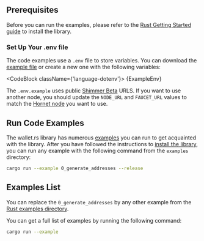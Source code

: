 
## Prerequisites

Before you can run the examples, please refer to the [Rust Getting Started guide](./../getting_started/rust) to install
the library.

### Set Up Your .env file

The code examples use a `.env` file to store variables. You can download
the [example file](https://github.com/iotaledger/wallet.rs/blob/develop/wallet/.env.example) or create a new one with
the following variables:

<CodeBlock className={'language-dotenv'}>
{ExampleEnv}
</CodeBlock>

The `.env.example` uses public [Shimmer Beta](https://wiki.iota.org/shimmer/introduction/reference/networks/betanet/)
URLS. If you want to use another node, you should update the `NODE_URL` and `FAUCET_URL` values to match the
[Hornet node](#hornet-node) you want to use.

## Run Code Examples

The wallet.rs library has numerous [examples](https://github.com/iotaledger/wallet.rs/tree/develop/wallet/examples)
you can run to get acquainted with the library. After you have followed the instructions to
[install the library](./../getting_started/rust#install-the-library), you can run any example with the following
command from the `examples` directory:

```bash
cargo run --example 0_generate_addresses --release
```

## Examples List

You can replace the `0_generate_addresses` by any other example from
the [Rust examples directory](https://github.com/iotaledger/wallet.rs/tree/develop/wallet/examples).

You can get a full list of examples by running the following command:

```bash
cargo run --example
```

